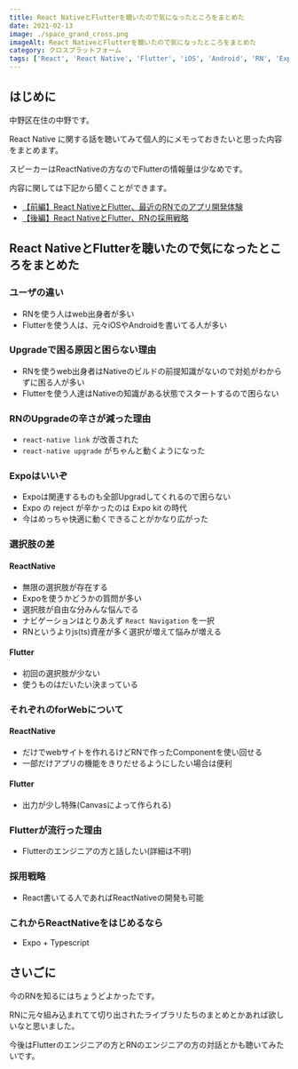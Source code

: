```yaml
---
title: React NativeとFlutterを聴いたので気になったところをまとめた
date: 2021-02-13
image: ./space_grand_cross.png
imageAlt: React NativeとFlutterを聴いたので気になったところをまとめた
category: クロスプラットフォーム
tags: ['React', 'React Native', 'Flutter', 'iOS', 'Android', 'RN', 'Expo', 'react-native link', 'react-native upgrade', 'React Navigation', 'Typescript', 'Canvas']
---
```


## はじめに

中野区在住の中野です。

React Native に関する話を聴いてみて個人的にメモっておきたいと思った内容をまとめます。

スピーカーはReactNativeの方なのでFlutterの情報量は少なめです。

内容に関しては下記から聞くことができます。

- [【前編】React NativeとFlutter、最近のRNでのアプリ開発体験](https://stand.fm/episodes/60215b798ba7e140b11fdbb6)
- [【後編】React NativeとFlutter、RNの採用戦略](https://stand.fm/episodes/60215c488ba7e11b0a1fdbca)

## React NativeとFlutterを聴いたので気になったところをまとめた

### ユーザの違い
- RNを使う人はweb出身者が多い
- Flutterを使う人は、元々iOSやAndroidを書いてる人が多い

### Upgradeで困る原因と困らない理由
- RNを使うweb出身者はNativeのビルドの前提知識がないので対処がわからずに困る人が多い
- Flutterを使う人達はNativeの知識がある状態でスタートするので困らない

### RNのUpgradeの辛さが減った理由

- `react-native link` が改善された
- `react-native upgrade` がちゃんと動くようになった

### Expoはいいぞ
- Expoは関連するものも全部Upgradしてくれるので困らない
- Expo の reject が辛かったのは Expo kit の時代
- 今はめっちゃ快適に動くできることがかなり広がった

### 選択肢の差
#### ReactNative
- 無限の選択肢が存在する
- Expoを使うかどうかの質問が多い
- 選択肢が自由な分みんな悩んでる
- ナビゲーションはとりあえず `React Navigation` を一択
- RNというよりjs(ts)資産が多く選択が増えて悩みが増える

#### Flutter
- 初回の選択肢が少ない
- 使うものはだいたい決まっている

### それぞれのforWebについて
#### ReactNative
- だけでwebサイトを作れるけどRNで作ったComponentを使い回せる
- 一部だけアプリの機能をきりだせるようにしたい場合は便利

#### Flutter
- 出力が少し特殊(Canvasによって作られる)

### Flutterが流行った理由
- Flutterのエンジニアの方と話したい(詳細は不明)

### 採用戦略
- React書いてる人であればReactNativeの開発も可能

### これからReactNativeをはじめるなら
- Expo + Typescript

## さいごに

今のRNを知るにはちょうどよかったです。

RNに元々組み込まれてて切り出されたライブラリたちのまとめとかあれば欲しいなと思いました。

今後はFlutterのエンジニアの方とRNのエンジニアの方の対話とかも聴いてみたいです。